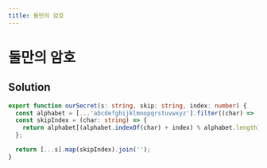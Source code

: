 ```yaml
---
title: 둘만의 암호
---
```


# 둘만의 암호

## Solution

```typescript filename="solution.ts" copy
export function ourSecret(s: string, skip: string, index: number) {
  const alphabet = [...'abcdefghijklmnopqrstuvwxyz'].filter((char) => !skip.includes(char));
  const skipIndex = (char: string) => {
    return alphabet[(alphabet.indexOf(char) + index) % alphabet.length];
  };

  return [...s].map(skipIndex).join('');
}
```

<ProblemLink
  codingSite="programmers"
  href="https://school.programmers.co.kr/learn/courses/30/lessons/155652"
  title="둘만의 암호"
/>
